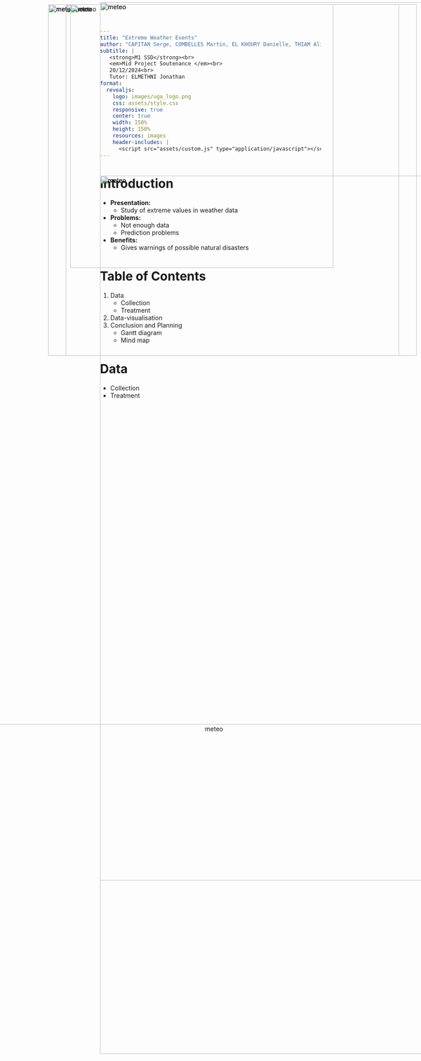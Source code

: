 ```yaml
---
title: "Extreme Weather Events"
author: "CAPITAN Serge, COMBELLES Martin, EL KHOURY Danielle, THIAM Alioune  Badara"
subtitle: |
   <strong>M1 SSD</strong><br>
   <em>Mid Project Soutenance </em><br> 
   20/12/2024<br>  
   Tutor: ELMETHNI Jonathan
format:
  revealjs:
    logo: images/uga_logo.png
    css: assets/style.css
    responsive: true
    center: true
    width: 150%
    height: 150%
    resources: images
    header-includes: |
      <script src="assets/custom.js" type="application/javascript"></script>
---
```



# Introduction
- **Presentation:** 
  - Study of extreme values in weather data

  <div style="position: absolute; top: 10px; right: 10px;"> <img src="images/Meteo_isere_pic.jpg" alt="meteo" style="width: 800px;"> </div>

- **Problems:** 
  - Not enough data
  - Prediction problems

- **Benefits:** 
  - Gives warnings of possible natural disasters


# Table of Contents
::: {.incremental}
1. Data
   - Collection
   - Treatment
2. Data-visualisation
3. Conclusion and Planning
   - Gantt diagram
   - Mind map
::: 


# Data
 - Collection
 - Treatment

#
<div style="position: absolute; top: 5px;"> <img src="images/meteo_france.png" alt="meteo" style="width: 2000px;"> </div>
<div style="position: absolute; top: 400px;"> <img src="images/diff_datasets.png" alt="meteo" style="width: 2000px;"> </div>


#

<div style="position: absolute; top: 5px;"> <img src="images/meteo_france.png" alt="meteo" style="width: 2000px;"> </div>
<div style="position: absolute; top: 400px;"> <img src="images/correct_dataset.png" alt="meteo" style="width: 2000px;"> </div>


# 
<div style="display: flex; flex-direction: column; justify-content: center; align-items: center; height: 100%;">
  <figure style="text-align: center;">
    <img src="images/clean_data.png" alt="meteo" style="width: 2500px;">
  </figure>
</div>


# 
We will add a timeline of an example (Prapoutel)
<div style="display: flex; justify-content: center; align-items: center; height: 100%;"> <img src="images/CartePrapout.png" alt="Image centrée" style="max-width: 50%; max-height: 50%;"> </div>

# rajouter un détail pour chaque carte
<div style="position: absolute; top: 10px; left: 150px;"> <img src="images/Carte2.png" alt="meteo" style="width: 800px;"> </div>

 - pour introduire la suite
exemple of the 2 alpes (stations de ski)

# modifier la carte pour full rouge
<div style="position: absolute; top: 10px; right: 50px;"> <img src="images/Carte3.png" alt="meteo" style="width: 800px;"> </div>
<div style="position: absolute; top: 10px; right: 50px;"> <img src="images/Carte4.png" alt="meteo" style="width: 800px;"> </div>



# Type of Maps
- Map cloropethe
- Heat Map

# modelisation with risk card, Modifier la carte chloropèthe

- rajouter explication
<div style="position: absolute; top: 10px; left: 150px;"> <img src="images/choroplèthe.png" alt="meteo" style="width: 800px;"> </div>

 - interpolation des données

  <div style="position: absolute; top: 10px; right: 50px;"> <img src="images/HeatMap.png" alt="meteo" style="width: 800px;"> </div>

 - travail sur les coordonnées

# Planning of the project
**What have we already have done ?**
<br>
Comprehension of the subject and first view of the dataset
<div style="display: flex; flex-direction: column; justify-content: center; align-items: center; height: 100%;">
  <figure style="text-align: center;">
    <img src="images/gantt1.png" alt="meteo" style="width: 800px;">
    <figcaption>Work already done</figcaption>
  </figure>
</div>

# Planning of the project
**What's next ?**
<br>
- First analysis and modelisation <br>
- Creation of the Shiny app
<div style="display: flex; flex-direction: column; justify-content: center; align-items: center; height: 100%;">
  <figure style="text-align: center;">
    <img src="images/gantt2.png" alt="meteo" style="width: 1000px;">
    <figcaption>Next stages of the project</figcaption>
  </figure>
</div>


# Project's mind map

<div style="display: flex; flex-direction: column; justify-content: center; align-items: center; height: 100%;">
  <figure style="text-align: center;">
    <img src="images/ccl.png" alt="meteo" style="width: 1500px;">
  </figure>
</div>



# Tools
<br>

 - Statistics
 - Create maps
 - Generate replicable reporting
 - Code with needed ressources
 - Research about Extreme Value Theory
 - Look for data sets

 <div style="position: absolute; top: 10px; right: 200px;"> <img src="images/tools.png" alt="meteo" style="width: 600px;"> </div>

# Thanks for listening

 - Any questions ?
